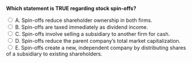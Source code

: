 ::: {.question-block}

<form onsubmit="event.preventDefault(); checkAnswer('module10_mcq_q45')" data-correct-answer="E">
<strong style="display: block;">Which statement is TRUE regarding stock spin-offs?</strong>

<label><input type="radio" name="module10_mcq_q45" value="A"> A. Spin-offs reduce shareholder ownership in both firms.</label><br>
<label><input type="radio" name="module10_mcq_q45" value="B"> B. Spin-offs are taxed immediately as dividend income.</label><br>
<label><input type="radio" name="module10_mcq_q45" value="C"> C. Spin-offs involve selling a subsidiary to another firm for cash.</label><br>
<label><input type="radio" name="module10_mcq_q45" value="D"> D. Spin-offs reduce the parent company’s total market capitalization.</label><br>
<label><input type="radio" name="module10_mcq_q45" value="E"> E. Spin-offs create a new, independent company by distributing shares of a subsidiary to existing shareholders.</label><br>
</form>

<div id="feedback-module10_mcq_q45" class="feedback" data-status="" style="display:none;">
✅ E is correct. In a spin-off, shareholders of the parent firm receive shares in the new independent company, maintaining overall value while separating operations.
</div>

:::
